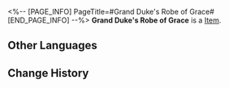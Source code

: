 <%-- [PAGE_INFO]
PageTitle=#Grand Duke's Robe of Grace#
[END_PAGE_INFO] --%>
{{Item Infobox
|id          = 41153
|image       = Item Grand Duke's Robe of Grace.png
|type        = 
|invCategory = Relics
|rarity      = 3
|effect      = 
|description = A gorgeous robe that emphasizes the dignity and elegance of its owner.
|source1     = [[Cavern of Corrosion: Fyxestroll Garden]]
}}
'''Grand Duke's Robe of Grace''' is a [[Item]].

==Other Languages==
{{Other Languages
|en   = Grand Duke's Robe of Grace
|zhs  = 大公的蒙恩长袍
|zht  = 大公的蒙恩長袍
|ja   = 大公の恩恵のロングジャケット
|ko   = 대공의 은혜로운 로브
|es   = Túnica de gracia del gran duque
|fr   = Robe de grâce du grand duc
|ru   = Прославленный халат герцога
|th   = Grand Duke's Robe of Grace
|vi   = Áo Choàng Ân Sủng Đại Công Tước
|de   = Anmutige Robe des Erzherzogs
|id   = Grand Duke's Robe of Grace
|pt   = Robe da Graça do Grão-Duque
}}

==Change History==
{{Change History|2.0}}